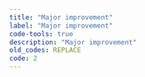 ```yaml
---
title: "Major improvement"
label: "Major improvement"
code-tools: true
description: "Major improvement"
old_codes: REPLACE
code: 2
---
```

